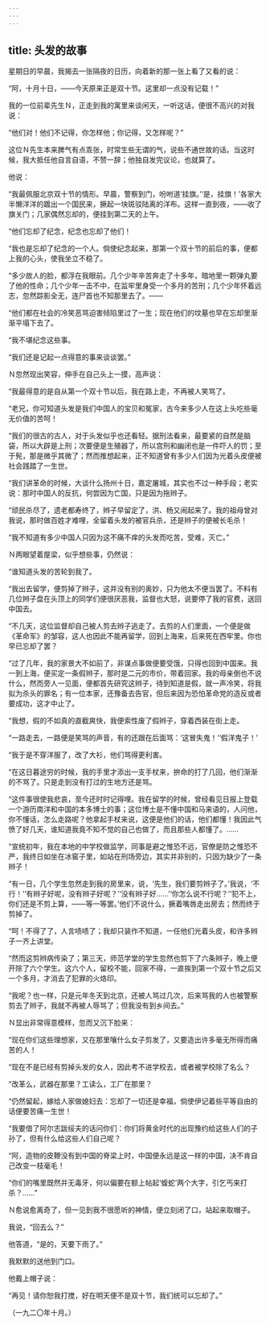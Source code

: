 ```yaml
---
---
---
```

title: 头发的故事
---



星期日的早晨，我揭去一张隔夜的日历，向着新的那一张上看了又看的说：

“阿，十月十日，——今天原来正是双十节。这里却一点没有记载！”

我的一位前辈先生Ｎ，正走到我的寓里来谈闲天，一听这话，便很不高兴的对我说：

“他们对！他们不记得，你怎样他；你记得，又怎样呢？”

这位Ｎ先生本来脾气有点乖张，时常生些无谓的气，说些不通世故的话。当这时候，我大抵任他自言自语，不赞一辞；他独自发完议论，也就算了。

他说：

“我最佩服北京双十节的情形。早晨，警察到门，吩咐道‘挂旗。’‘是，挂旗！’各家大半懒洋洋的踱出一个国民来，撅起一块斑驳陆离的洋布。这样一直到夜，——收了旗关门；几家偶然忘却的，便挂到第二天的上午。

“他们忘却了纪念，纪念也忘却了他们！

“我也是忘却了纪念的一个人。倘使纪念起来，那第一个双十节的前后的事，便都上我的心头，使我坐立不稳了。

“多少故人的脸，都浮在我眼前。几个少年辛苦奔走了十多年，暗地里一颗弹丸要了他的性命；几个少年一击不中，在监牢里身受一个多月的苦刑；几个少年怀着远志，忽然踪影全无，连尸首也不知那里去了。——

“他们都在社会的冷笑恶骂迫害倾陷里过了一生；现在他们的坟墓也早在忘却里渐渐平塌下去了。

“我不堪纪念这些事。

“我们还是记起一点得意的事来谈谈罢。”

Ｎ忽然现出笑容，伸手在自己头上一摸，高声说：

“我最得意的是自从第一个双十节以后，我在路上走，不再被人笑骂了。

“老兄，你可知道头发是我们中国人的宝贝和冤家，古今来多少人在这上头吃些毫无价值的苦呵！

“我们的很古的古人，对于头发似乎也还看轻。据刑法看来，最要紧的自然是脑袋，所以大辟是上刑；次要便是生殖器了，所以宫刑和幽闭也是一件吓人的罚；至于髡，那是微乎其微了；然而推想起来，正不知道曾有多少人们因为光着头皮便被社会践踏了一生世。

“我们讲革命的时候，大谈什么扬州十日，嘉定屠城，其实也不过一种手段；老实说：那时中国人的反抗，何尝因为亡国，只是因为拖辫子。

“顽民杀尽了，遗老都寿终了，辫子早留定了，洪、杨又闹起来了。我的祖母曾对我说，那时做百姓才难哩，全留着头发的被官兵杀，还是辫子的便被长毛杀！

“我不知道有多少中国人只因为这不痛不痒的头发而吃苦，受难，灭亡。”

Ｎ两眼望着屋梁，似乎想些事，仍然说：

“谁知道头发的苦轮到我了。

“我出去留学，便剪掉了辫子，这并没有别的奥妙，只为他太不便当罢了。不料有几位辫子盘在头顶上的同学们便很厌恶我，监督也大怒，说要停了我的官费，送回中国去。

“不几天，这位监督却自己被人剪去辫子逃走了。去剪的人们里面，一个便是做《革命军》的邹容，这人也因此不能再留学，回到上海来，后来死在西牢里。你也早已忘却了罢？

“过了几年，我的家景大不如前了，非谋点事做便要受饿，只得也回到中国来。我一到上海，便买定一条假辫子，那时是二元的市价，带着回家。我的母亲倒也不说什么，然而旁人一见面，便都首先研究这辫子，待到知道是假，就一声冷笑，将我拟为杀头的罪名；有一位本家，还豫备去告官，但后来因为恐怕革命党的造反或者要成功，这才中止了。

“我想，假的不如真的直截爽快，我便索性废了假辫子，穿着西装在街上走。

“一路走去，一路便是笑骂的声音，有的还跟在后面骂：‘这冒失鬼！’‘假洋鬼子！’

“我于是不穿洋服了，改了大衫，他们骂得更利害。

“在这日暮途穷的时候，我的手里才添出一支手杖来，拚命的打了几回，他们渐渐的不骂了。只是走到没有打过的生地方还是骂。

“这件事很使我悲哀，至今还时时记得哩。我在留学的时候，曾经看见日报上登载一个游历南洋和中国的本多博士的事；这位博士是不懂中国和马来语的，人问他，你不懂话，怎么走路呢？他拿起手杖来说，这便是他们的话，他们都懂！我因此气愤了好几天，谁知道我竟不知不觉的自己也做了，而且那些人都懂了。……

“宣统初年，我在本地的中学校做监学，同事是避之惟恐不远，官僚是防之惟恐不严，我终日如坐在冰窖子里，如站在刑场旁边，其实并非别的，只因为缺少了一条辫子！

“有一日，几个学生忽然走到我的房里来，说，‘先生，我们要剪辫子了。’我说，‘不行！’‘有辫子好呢，没有辫子好呢？’‘没有辫子好……’‘你怎么说不行呢？’‘犯不上，你们还是不剪上算，——等一等罢。’他们不说什么，撅着嘴唇走出房去；然而终于剪掉了。

“呵！不得了了，人言啧啧了；我却只装作不知道，一任他们光着头皮，和许多辫子一齐上讲堂。

“然而这剪辫病传染了；第三天，师范学堂的学生忽然也剪下了六条辫子，晚上便开除了六个学生。这六个人，留校不能，回家不得，一直挨到第一个双十节之后又一个多月，才消去了犯罪的火烙印。

“我呢？也一样，只是元年冬天到北京，还被人骂过几次，后来骂我的人也被警察剪去了辫子，我就不再被人辱骂了；但我没有到乡间去。”

Ｎ显出非常得意模样，忽而又沉下脸来：

“现在你们这些理想家，又在那里嚷什么女子剪发了，又要造出许多毫无所得而痛苦的人！

“现在不是已经有剪掉头发的女人，因此考不进学校去，或者被学校除了名么？

“改革么，武器在那里？工读么，工厂在那里？

“仍然留起，嫁给人家做媳妇去：忘却了一切还是幸福，倘使伊记着些平等自由的话便要苦痛一生世！

“我要借了阿尔志跋绥夫的话问你们：你们将黄金时代的出现豫约给这些人们的子孙了，但有什么给这些人们自己呢？

“阿，造物的皮鞭没有到中国的脊梁上时，中国便永远是这一样的中国，决不肯自己改变一枝毫毛！

“你们的嘴里既然并无毒牙，何以偏要在额上帖起‘蝮蛇’两个大字，引乞丐来打杀？……”

Ｎ愈说愈离奇了，但一见到我不很愿听的神情，便立刻闭了口，站起来取帽子。

我说，“回去么？”

他答道，“是的，天要下雨了。”

我默默的送他到门口。

他戴上帽子说：

“再见！请你恕我打搅，好在明天便不是双十节，我们统可以忘却了。”

（一九二〇年十月。）